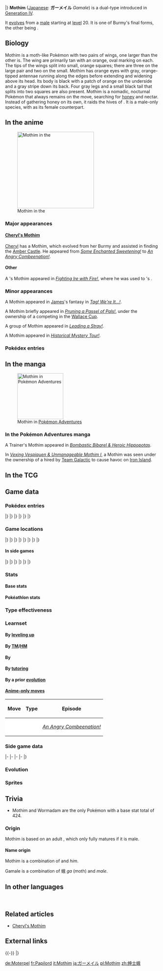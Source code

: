 {{PokémonPrevNext/Head|type=Bug|type2=Flying}}
{{PokémonPrevNext/Pokémon|type=Bug|prevnum=413|prev=Wormadam|nextnum=415|next=Combee|roundleft=tl|roundright=tr}}
{{PokémonPrevNext/Disambig|species=Mothim}}
|}
{{Pokémon Infobox
|name=Mothim
|jname=ガーメイル
|jtranslit=Gāmeiru
|tmname=Gamale
|category=Moth
|ndex=414
|sdex=047
|karea=Central
|kdex=046
|abrow=241
|obrow=156
|opbrow=046
|typebox=1
|type1=Bug
|type2=Flying
|height-ftin=2'11"
|height-m=0.9
|weight-lbs=51.4
|weight-kg=23.3
|abilityn=d
|ability1=Swarm
|abilityd=Tinted Lens
|egggroupn=1
|egggroup1=Bug
|eggcycles=15
|evtotal=2
|evat=1
|evsa=1
|expyield=148
|oldexp=159
|lv100exp=1,000,000
|gendercode=0
|color=Yellow
|catchrate=45
|body=13
|pokefordex=mothim
|generation=4
|friendship=70
}}
'''Mothim''' ([[List of Japanese Pokémon names|Japanese]]: '''ガーメイル''' ''Gamale'') is a dual-type {{2t|Bug|Flying}} {{OBP|Pokémon|species}} introduced in [[Generation IV]].

It [[Evolution|evolves]] from a [[gender|male]] {{p|Burmy}} starting at [[level]] 20. It is one of Burmy's final forms, the other being {{p|Wormadam}}.

==Biology==
Mothim is a moth-like Pokémon with two pairs of wings, one larger than the other is. The wing are primarily tan with an orange, oval marking on each. The tips of the wings split into small, orange squares; there are three on the large pair and two on the small. Mothim has orange eyes with gray, orange-tipped antennae running along the edges before extending and widening above its head. Its body is black with a patch of orange on the underside and a gray stripe down its back. Four gray legs and a small black tail that splits into two squares are also present. Mothim is a nomadic, nocturnal Pokémon that always remains on the move, searching for [[honey]] and nectar. Instead of gathering honey on its own, it raids the hives of {{p|Combee}}. It is a male-only species, with {{p|Wormadam}} as its female counterpart.

==In the anime==
[[File:Mothim Signal Beam.png|thumb|left|250px|Mothim in the {{pkmn|anime}}]]
===Major appearances===
====[[Cheryl's Mothim]]====
[[Cheryl]] has a Mothim, which evolved from her Burmy and assisted in finding the [[Amber Castle]]. He appeared from ''[[DP030|Some Enchanted Sweetening!]]'' to ''[[DP032|An Angry Combeenation!]]''.

====Other====
A {{pkmn|Trainer}}'s Mothim appeared in ''[[DP163|Fighting Ire with Fire!]]'', where he was used to {{pkmn|battle}} {{an|Barry}}'s {{TP|Barry|Empoleon}}.

===Minor appearances===
A Mothim appeared in [[James]]'s fantasy in ''[[DP049|Tag! We're It...!]]''.

A Mothim briefly appeared in ''[[DP078|Pruning a Passel of Pals!]]'', under the ownership of a {{pkmn|Coordinator}} competing in the [[Wallace Cup]].

A group of Mothim appeared in ''[[DP109|Leading a Stray!]]''.

A Mothim appeared in ''[[DP140|Historical Mystery Tour!]]''.

===Pokédex entries===
{{Animedexheader|Sinnoh}}
{{Animedexbody|DP030|Mothim|Ash's Pokédex|Mothim, the Moth Pokémon, and the evolved form of a male Burmy. It has no particular habitat, but instead flies across the land, searching for its favorite nectar.}}
{{Animedexfooter/Pokémon|''Diamond & Pearl''|Sinnoh}}

==In the manga==
[[File:Roughneck Mothim Adventures.png|thumb|150px|Mothim in [[Pokémon Adventures]]]]
===In the Pokémon Adventures manga===
A Trainer's Mothim appeared in ''[[PS361|Bombastic Bibarel & Heroic Hippopotas]]''.

In ''[[PS381|Vexing Vespiquen & Unmanageable Mothim I]]'', a Mothim was seen under the ownership of a {{tc|Roughneck}} hired by [[Team Galactic]] to cause havoc on [[Iron Island]].

==In the TCG==
{{main|Mothim (TCG)}}

==Game data==
===Pokédex entries===
{{Dex/Header|type=Bug|type2=Flying}}
{{Dex/NA|gen=IV}}
{{Dex/Gen|gen=IV}}
{{Dex/Entry1|v=Diamond|entry=It loves the [[honey]] of flowers and steals honey collected by {{p|Combee}}.}}
{{Dex/Entry1|v=Pearl|entry=It does not keep a nest. It flies over fields and mountains in constant search of floral honey.}}
{{Dex/Entry1|v=Platinum|entry=While it loves floral honey, it won't gather any itself. Instead, it plots to steal some from Combee.}}
{{Dex/Entry2|v=HeartGold|v2=SoulSilver|entry=It flutters around at night and steals honey from the Combee hive.}}
|}
|}
{{Dex/Gen|gen=V}}
{{Dex/Entry2|v=Black|v2=White|t=FFF|entry=While it loves floral honey, it won't gather any itself. Instead, it plots to steal some from Combee.}}
{{Dex/Entry2|v=Black 2|v2=White 2|t=FFF|entry=While it loves floral honey, it won't gather any itself. Instead, it plots to steal some from Combee.}}
|}
|}
{{Dex/Gen|gen=VI}}
{{Dex/Entry1|v=X|t=FFF|entry=It loves the honey of flowers and steals honey collected by Combee.}}
{{Dex/Entry1|v=Y|entry=It flutters around at night and steals honey from the Combee hive.}}
{{Dex/Entry1|v=Omega Ruby|t=fff|entry=It loves the honey of flowers and steals honey collected by Combee.}}
{{Dex/Entry1|v=Alpha Sapphire|t=FFF|entry=It flutters around at night and steals honey from the Combee hive.}}
|}
|}
{{Dex/Footer}}

===Game locations===
{{Availability/Header|type=Bug|type2=Flying}}
{{Availability/NA|gen=IV}}
{{Availability/Gen|gen=IV}}
{{Availability/Entry2|v=Diamond|v2=Pearl|area=[[Evolution|Evolve]] {{p|Burmy}}<span style="color:#0000FF;">♂</span>}}
{{Availability/Entry1|v=Platinum|area=[[Evolution|Evolve]] {{p|Burmy}}<span style="color:#0000FF;">♂</span>}}
{{Availability/Entry2|v=HeartGold|v2=SoulSilver|area=[[Evolution|Evolve]] {{p|Burmy}}<span style="color:#0000FF;">♂</span>}}
|}
|}
{{Availability/Gen|gen=V}}
{{Availability/Entry2/None|v=Black|v2=White|area=[[Poké Transfer]]}}
{{Availability/Entry2/None|v=Black 2|v2=White 2|area=[[Poké Transfer]]}}
|}
|}
{{Availability/Gen|gen=VI}}
{{Availability/Entry2|v=X|v2=Y|t=fff|area=[[Evolution|Evolve]] {{p|Burmy}}<span style="color:#0000FF;">♂</span>}}
{{Availability/Entry2/None|v=Omega Ruby|v2=Alpha Sapphire|area=[[Trade]]}}
|}
|}
{{Availability/Gen|gen=VII}}
{{Availability/Entry2/None|v=Sun|v2=Moon|area=[[Pokémon Bank]]}}
{{Availability/Entry2/None|v=Ultra Sun|v2=Ultra Moon|area=[[Pokémon Bank]]}}
|}
|}
{{Availability/Footer}}

====In side games====
{{Availability/Header|type=Bug|type2=Flying}}
{{Availability/NA|gen=IV}}
{{Availability/Gen|gen=IV}}
{{Availability/Entry2|v=MD Time|v2=MD Darkness|link=Pokémon Mystery Dungeon: Explorers of Time and Explorers of Darkness|area=[[Sky Stairway]] (1F-49F), [[Mt. Mistral]] (1F-19F), [[Dusk Forest]] ({{tt|1F-7F|Unrecruitable}})}}
{{Availability/Entry1|v=MD Sky|link=Pokémon Mystery Dungeon: Explorers of Sky|area=[[Sky Stairway]] (1F-49F), [[Mt. Mistral]] (1F-19F), [[Dusk Forest]] ({{tt|1F-7F|Unrecruitable}})}}
{{Availability/Entry1|v=Ranger: SoA|link=Pokémon Ranger: Shadows of Almia|color={{SoA color}}|area=[[Oil Field Hideout]]}}
{{Availability/Entry1|v=Rumble|color={{fire color}}|area=[[Silent Forest]]}}
<!--{{Availability/Entry1|v=MD Stormy|link=Pokémon Mystery Dungeon (WiiWare)|color={{water color}}|area=}}-->
{{Availability/Entry1|v=Ranger: GS|link=Pokémon Ranger: Guardian Signs|color={{GS color}}|area=[[Mitonga Road]], [[Forest Temple]], [[Odd Temple]]}}
|}
|}
{{Availability/Gen|gen=V}}
{{Availability/Entry1|1|v=Rumble Blast|color={{fire color}}|area=Autumnwood: [[Firebreathing Mountain]]}}
{{Availability/Entry1|1|v=Rumble U|color={{fire color}}|area=[[Challenge Battle#Lord of the Bugs|Challenge Battle: Lord of the Bugs]] <small>(Possible Boss)</small>}}
|}
|}
{{Availability/Gen|gen=VI}}
{{Availability/Entry1|1|v=Battle Trozei|color={{defense color}}|area=[[Safari Jungle#Sunday Stage 2|Safari Jungle: Stage 2]]{{dotw|Su}}}}
{{Availability/Entry1|1|v=Shuffle|color={{beauty color}}|area=[[Graucus Hall|Graucus Hall: Stage 497]]}}
{{Availability/Entry1|1|v=Rumble World|color={{fire color}}|area=[[Legend Terrain#Primeval Thicket|Legend Terrain: Primeval Thicket]] <small>(All Areas)</small>}}
|}
|}
{{Availability/Footer}}

===Stats===
====Base stats====
{{BaseStats
|type=Bug
|type2=Flying
|HP=70
|Attack=94
|Defense=50
|SpAtk=94
|SpDef=50
|Speed=66}}

====Pokéathlon stats====
{{Pokéthlon
|type=Bug
|type2=Flying
|Speed=4
|SpeedMax=5
|Power=3
|PowerMax=4
|Technique=2
|TechniqueMax=4
|Stamina=1
|StaminaMax=2
|Jump=5
|JumpMax=5
}}

===Type effectiveness===
{{TypeEffectiveness
|type1=Bug
|type2=Flying
|Normal=100
|Fighting=25
|Flying=200
|Poison=100
|Ground=0
|Rock=400
|Bug=50
|Ghost=100
|Steel=100
|Fire=200
|Water=100
|Grass=25
|Electric=200
|Psychic=100
|Ice=200
|Dragon=100
|Dark=100
|Fairy=100
|notes=yes
|flying=ironballiv
|newground=½}}

===Learnset===
====By [[Level|leveling up]]====
{{learnlist/levelh/7|Mothim|Bug|Flying|4}}
{{learnlist/level7|1|Quiver Dance|Bug|Status|&mdash;|&mdash;|20}}
{{learnlist/level7|1|Tackle|Normal|Physical|40|100|35}}
{{learnlist/level7|1|Protect|Normal|Status|&mdash;|&mdash;|10}}
{{learnlist/level7|1|Bug Bite|Bug|Physical|60|100|20||'''}}
{{learnlist/level7|{{tt|Evo.|Learned upon evolving}}|Quiver Dance|Bug|Status|&mdash;|&mdash;|20}}
{{learnlist/level7|10|Protect|Normal|Status|&mdash;|&mdash;|10}}
{{learnlist/level7|15|Bug Bite|Bug|Physical|60|100|20||'''}}
{{learnlist/level7|20|Hidden Power|Normal|Special|60|100|15}}
{{learnlist/level7|23|Confusion|Psychic|Special|50|100|25}}
{{learnlist/level7|26|Gust|Flying|Special|40|100|35||'''}}
{{learnlist/level7|29|Poison Powder|Poison|Status|&mdash;|75|35}}
{{learnlist/level7|32|Psybeam|Psychic|Special|65|100|20}}
{{learnlist/level7|35|Camouflage|Normal|Status|&mdash;|&mdash;|20}}
{{learnlist/level7|38|Silver Wind|Bug|Special|60|100|5||'''}}
{{learnlist/level7|41|Air Slash|Flying|Special|75|95|15||'''}}
{{learnlist/level7|44|Psychic|Psychic|Special|90|100|10}}
{{learnlist/level7|47|Lunge|Bug|Physical|80|100|15||'''}}
{{learnlist/level7|50|Bug Buzz|Bug|Special|90|100|10||'''}}
{{learnlist/levelf/7|Mothim|Bug|Flying|4}}

====By [[TM]]/[[HM]]====
{{learnlist/tmh/7|Mothim|Bug|Flying|4}}
{{learnlist/tm7|TM06|Toxic|Poison|Status|&mdash;|90|10}}
{{learnlist/tm7|TM09|Venoshock|Poison|Special|65|100|10}}
{{learnlist/tm7|TM10|Hidden Power|Normal|Special|60|100|15}}
{{learnlist/tm7|TM11|Sunny Day|Fire|Status|&mdash;|&mdash;|5}}
{{learnlist/tm7|TM15|Hyper Beam|Normal|Special|150|90|5}}
{{learnlist/tm7|TM17|Protect|Normal|Status|&mdash;|&mdash;|10}}
{{learnlist/tm7|TM18|Rain Dance|Water|Status|&mdash;|&mdash;|5}}
{{learnlist/tm7|TM19|Roost|Flying|Status|&mdash;|&mdash;|10}}
{{learnlist/tm7|TM20|Safeguard|Normal|Status|&mdash;|&mdash;|25}}
{{learnlist/tm7|TM21|Frustration|Normal|Physical|&mdash;|100|20}}
{{learnlist/tm7|TM22|Solar Beam|Grass|Special|120|100|10}}
{{learnlist/tm7|TM27|Return|Normal|Physical|&mdash;|100|20}}
{{learnlist/tm7|TM29|Psychic|Psychic|Special|90|100|10}}
{{learnlist/tm7|TM30|Shadow Ball|Ghost|Special|80|100|15}}
{{learnlist/tm7|TM32|Double Team|Normal|Status|&mdash;|&mdash;|15}}
{{learnlist/tm7|TM40|Aerial Ace|Flying|Physical|60|&mdash;|20||'''}}
{{learnlist/tm7|TM42|Facade|Normal|Physical|70|100|20}}
{{learnlist/tm7|TM44|Rest|Psychic|Status|&mdash;|&mdash;|10}}
{{learnlist/tm7|TM45|Attract|Normal|Status|&mdash;|100|15}}
{{learnlist/tm7|TM46|Thief|Dark|Physical|60|100|25}}
{{learnlist/tm7|TM48|Round|Normal|Special|60|100|15}}
{{learnlist/tm7|TM53|Energy Ball|Grass|Special|90|100|10}}
{{learnlist/tm7|TM62|Acrobatics|Flying|Physical|55|100|15||'''}}
{{learnlist/tm7|TM68|Giga Impact|Normal|Physical|150|90|5}}
{{learnlist/tm7|TM77|Psych Up|Normal|Status|&mdash;|&mdash;|10}}
{{learnlist/tm7|TM83|Infestation|Bug|Special|20|100|20||'''}}
{{learnlist/tm7|TM85|Dream Eater|Psychic|Special|100|100|15}}
{{learnlist/tm7|TM87|Swagger|Normal|Status|&mdash;|85|15}}
{{learnlist/tm7|TM88|Sleep Talk|Normal|Status|&mdash;|&mdash;|10}}
{{learnlist/tm7|TM89|U-turn|Bug|Physical|70|100|20||'''}}
{{learnlist/tm7|TM90|Substitute|Normal|Status|&mdash;|&mdash;|10}}
{{learnlist/tm7|TM100|Confide|Normal|Status|&mdash;|&mdash;|20}}
{{learnlist/tmf/7|Mothim|Bug|Flying|4}}

====By {{pkmn|breeding}}====
{{learnlist/breedh/7|Mothim|Bug|Flying|4}}
{{learnlist/breed7null}}
{{learnlist/breedf/7|Mothim|Bug|Flying|4}}

====By [[Move Tutor|tutoring]]====
{{learnlist/tutorh/7|Mothim|Bug|Flying|4}}
{{learnlist/tutor7|Bug Bite|Bug|Physical|60|100|20||'''|no|yes}}
{{learnlist/tutor7|Defog|Flying|Status|—|—|15|||no|yes}}
{{learnlist/tutor7|Electroweb|Electric|Special|55|95|15|||no|yes}}
{{learnlist/tutor7|Giga Drain|Grass|Special|75|100|10|||no|yes}}
{{learnlist/tutor7|Signal Beam|Bug|Special|75|100|15||'''|no|yes}}
{{learnlist/tutor7|Skill Swap|Psychic|Status|—|—|10|||no|yes}}
{{learnlist/tutor7|Snore|Normal|Special|50|100|15|||no|yes}}
{{learnlist/tutor7|Tailwind|Flying|Status|—|—|15|||no|yes}}
{{learnlist/tutorf/7|Mothim|Bug|Flying|4}}

====By a prior [[evolution]]====
{{learnlist/prevoh/7|Mothim|Bug|Flying|4}}
{{learnlist/prevo7null}}
{{learnlist/prevof/7|Mothim|Bug|Flying|4}}

====[[Anime move errors|Anime-only moves]]====
{| class="roundy" style="margin:auto; background: #{{bug color light}}; border: 3px solid #{{flying color}}"
|-
! Move
! Type
! Episode
|-
| style="background:#fff; {{roundybl|5px}}" | {{m|Supersonic}}
| style="background:#fff" | {{typecolor|Normal}}
| style="background:#fff; {{roundybr|5px}}" | ''[[DP032|An Angry Combeenation!]]''
|}

===Side game data===
{{Spindata/Head|type=Bug|type2=Flying}}
{{Spindata/MDTDS|col=6|type=Bug|ndex=414
|body=1
|rate=8.2
|IQ=E
}}
|-
{{Spindata/Ranger SoA|col=6|type=Bug
|group=Bug
|assist=Flying
|field=Cut
|fieldpower=2
|browser=It lets loose twisters and {{m|PoisonPowder|poison dust}} while protecting itself with a psychic barrier.
}}
|-
{{Spindata/Ranger GS|col=6|type=Bug
|group=Bug
|assist=Bug
|field=Cut
|fieldpower=2
|assistp=Flying
|browser=It flings gooey blobs that make Pokémon Slowed.
}}
|-
{{Spindata/Rumble|col=3|type=Bug
|att=3
|def=2
|speed=3
}}
{{Spindata/RumbleBlast|col=3|type=Bug
|att=3
|def=2
|speed=3
}}
|-
{{Spindata/Battle Trozei|col=3|type=Bug|ndex=414
|power=2
}}
{{Spindata/Shuffle|col=3|type=Bug|ndex=414|num=624
|min=60
|max=105
|raisemaxlevel=5
|skill=Cross Attack
|skilldesc=Increases damage when making a + shaped match.
}}
|}

===Evolution===
{{Evobox-2
|type1=Bug
|type2=Flying
|pictype=art
|no1=412
|name1=Burmy
|type1-1=Bug
|evotype1=Level
|evo1={{bag|Rare Candy}}<br>{{color2|000|Level|Level 20}}<br><small>(male)</small>
|no2=414
|name2=Mothim
|type1-2=Bug
|type2-2=Flying}}

===Sprites===
{{Spritebox/Header|type=Bug|type2=Flying}}
{{Spritebox/NA|gen=IV}}
{{Spritebox/4|ndex=414}}
{{Spritebox/5|ndex=414}}
{{Spritebox/6|ndex=414}}
{{Spritebox/7|ndex=414}}
{{Spritebox/Footer|414|Mothim}}

==Trivia==
* Mothim and Wormadam are the only Pokémon with a base stat total of 424.

===Origin===
Mothim is based on an adult {{wp|bagworm moth}}, which only fully matures if it is male.

====Name origin====
Mothim is a combination of ''{{wp|moth}}'' and ''him''.

Gamale is a combination of 蛾 ''ga'' (moth) and ''male''.

==In other languages==
{{Other languages|type=Bug|type2=Flying
|ja=ガーメイル ''Gamale''|jameaning=From 蛾 ''ga'' (moth) and ''male''
|de=Moterpel|demeaning=From ''{{tt|Motte|moth}}''
|fr=Papilord|frmeaning=From ''{{tt|papillon|butterfly}}'' and ''lord''
|es=Mothim|esmeaning=Same as English name
|it=Mothim|itmeaning=Same as English name
|ko=나메일 ''Nameil''|komeaning=Combination of {{tt|나방 ''nabang''|moth}} and ''male''
|zh_cmn=紳士蛾 ''Shēn Shì É''|zh_cmnmeaning=Literally "Gentleman moth"
|hi=मोथीम ''Mothim''|himeaning=Transliteration of English name
}}
<br clear="left">

==Related articles==
* [[Cheryl's Mothim]]

==External links==

{{-}}
{{PokémonPrevNext/Head|type=Bug|type2=Flying}}
{{PokémonPrevNext/Pokémon|type=Bug|prevnum=413|prev=Wormadam|nextnum=415|next=Combee}}
|}
{{Project Pokédex notice}}

[[de:Moterpel]]
[[fr:Papilord]]
[[it:Mothim]]
[[ja:ガーメイル]]
[[pl:Mothim]]
[[zh:绅士蛾]]